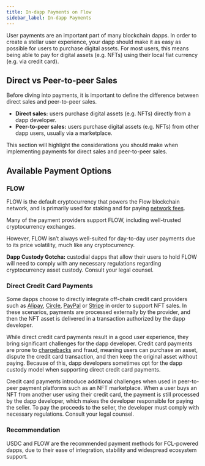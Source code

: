 ```yaml
---
title: In-dapp Payments on Flow
sidebar_label: In-dapp Payments
---
```


User payments are an important part of many blockchain dapps. In order to create a stellar user experience, your dapp should make it as easy as possible for users to purchase digital assets. For most users, this means being able to pay for digital assets (e.g. NFTs) using their local fiat currency (e.g. via credit card).

## Direct vs Peer-to-peer Sales

Before diving into payments, it is important to define the difference between direct sales and peer-to-peer sales.

* **Direct sales:** users purchase digital assets (e.g. NFTs) directly from a dapp developer.
* **Peer-to-peer sales:** users purchase digital assets (e.g. NFTs) from other dapp users, usually via a marketplace.

This section will highlight the considerations you should make when implementing payments for direct sales and peer-to-peer sales.

## Available Payment Options

### FLOW

FLOW is the default cryptocurrency that powers the Flow blockchain network, and is primarily used for staking and for paying [network fees](../concepts/flow-token/concepts.md#fees).

Many of the payment providers support FLOW, including well-trusted cryptocurrency exchanges.

However, FLOW isn’t always well-suited for day-to-day user payments due to its price volatility, much like any cryptocurrency.

<Callout type="warning">

**Dapp Custody Gotcha:**  custodial dapps that allow their users to hold FLOW will need to comply with any necessary regulations regarding cryptocurrency asset custody. Consult your legal counsel.

</Callout>

### Direct Credit Card Payments

Some dapps choose to directly integrate off-chain credit card providers such as [Alipay](https://en.wikipedia.org/wiki/Alipay), [Circle](https://en.wikipedia.org/wiki/Circle_(company)), [PayPal](https://en.wikipedia.org/wiki/PayPal) or [Stripe](https://en.wikipedia.org/wiki/Stripe_(company)) in order to support NFT sales. In these scenarios, payments are processed externally by the provider, and then the NFT asset is delivered in a transaction authorized by the dapp developer.

While direct credit card payments result in a good user experience, they bring significant challenges for the dapp developer. Credit card payments are prone to [chargebacks](https://en.wikipedia.org/wiki/Chargeback) and fraud, meaning users can purchase an asset, dispute the credit card transaction, and then keep the original asset without paying. Because of this, dapp developers sometimes opt for the dapp custody model when supporting direct credit card payments.

Credit card payments introduce additional challenges when used in peer-to-peer payment platforms such as an NFT marketplace. When a user buys an NFT from another user using their credit card, the payment is still processed by the dapp developer, which makes the developer responsible for paying the seller. To pay the proceeds to the seller, the developer must comply with necessary regulations. Consult your legal counsel.

### Recommendation

USDC and FLOW are the recommended payment methods for FCL-powered dapps, due to their ease of integration, stability and widespread ecosystem support.

